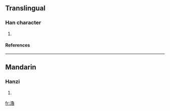 {{see|澛}}

==Translingual==
===Han character===
{{Han char|rn=85|rad=水|as=15|sn=18|four=|canj=水弓田日 (ENWA)}}
# {{defn|Han|sort=水15}}
====References====
{{Han ref|kx=0658.170|dkj=18574|hdz=31780.010|uh=7002|ud=28674}}

----
==Mandarin==
===Hanzi===
{{cmn-hanzi|pin=[[jiōng]] ([[jiong1]]), [[lǔ]] ([[lu3]]), [[yíng]] ([[ying2]])|wg=chiung<sup>1</sup>, lu<sup>3</sup>, ying<sup>2</sup>}}
# {{defn|Mandarin}}

[[fr:瀂]]